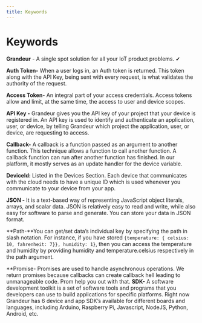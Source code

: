 ```yaml
---
title: Keywords
---
```


# Keywords

**Grandeur** - A single spot solution for all your IoT product problems. ✔

**Auth Token-** When a user logs in, an Auth token is returned. This token along with the API Key, being sent with every request, is what validates the authority of the request.

**Access Token**- An integral part of your access credentials. Access tokens allow and limit, at the same time, the access to user and device scopes. 

**API Key -** Grandeur gives you the API key of your project that your device is registered in. An API key is used to identify and authenticate an application, user, or device, by telling Grandeur which project the application, user, or device, are requesting to access.

**Callback-** A callback is a function passed as an argument to another function. This technique allows a function to call another function. A callback function can run after another function has finished. In our platform, it mostly serves as an update handler for the device variable.

**DeviceId:** Listed in the Devices Section. Each device that communicates with the cloud needs to have a unique ID which is used whenever you communicate to your device from your app.

**JSON -** It is a text-based way of representing JavaScript object literals, arrays, and scalar data. JSON is relatively easy to read and write, while also easy for software to parse and generate. You can store your data in JSON format.

**Path-**You can get/set data’s individual key by specifying the path in slash notation. For instance, if you have stored `{temperature: { celsius: 10, fahrenheit: 7}}, humidity: 1}`, then you can access the temperature and humidity by providing humidity and temperature.celsius respectively in the path argument.

**Promise- Promises are used to handle asynchronous operations. We return promises because callbacks can create callback hell leading to unmanageable code. Prom
help you out with that. 
**SDK-** A software development toolkit is a set of software tools and programs that you developers can use to build applications for specific platforms. Right now Grandeur has 6 device and app SDK’s available for different boards and languages, including Arduino, Raspberry Pi, Javascript, NodeJS, Python, Android, etc.